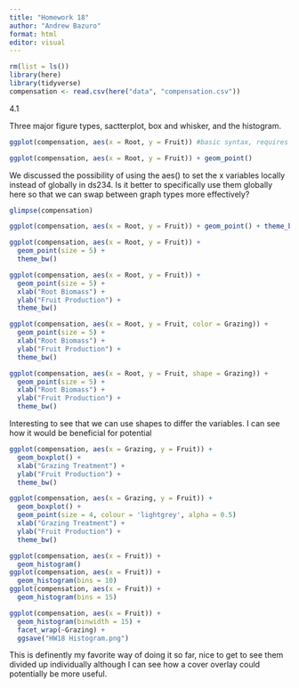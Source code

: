 ```yaml
---
title: "Homework 18"
author: "Andrew Bazuro"
format: html
editor: visual
---
```


```r
rm(list = ls())
library(here)
library(tidyverse)
compensation <- read.csv(here("data", "compensation.csv"))
```
4.1

Three major figure types, sactterplot, box and whisker, and the histogram.

```r
ggplot(compensation, aes(x = Root, y = Fruit)) #basic syntax, requires an additional geom to actually make plot. (I would probably use a scatterplot here as both variables are numerical.)
```

```r
ggplot(compensation, aes(x = Root, y = Fruit)) + geom_point()
```
We discussed the possibility of using the aes() to set the x variables locally instead of globally in ds234. Is it better to specifically use them globally here so that we can swap between graph types more effectively?


```r
glimpse(compensation)

ggplot(compensation, aes(x = Root, y = Fruit)) + geom_point() + theme_bw() #I believe that there was a theme (something _viridis_d) which was useful for those who were colorblind which we used in ds234 as well. Is it better to use the colorblind theme here? or is it ok to use the bw theme.
```

```r
ggplot(compensation, aes(x = Root, y = Fruit)) + 
  geom_point(size = 5) + 
  theme_bw()

ggplot(compensation, aes(x = Root, y = Fruit)) + 
  geom_point(size = 5) + 
  xlab("Root Biomass") +
  ylab("Fruit Production") +
  theme_bw()
```

```r
ggplot(compensation, aes(x = Root, y = Fruit, color = Grazing)) + 
  geom_point(size = 5) + 
  xlab("Root Biomass") +
  ylab("Fruit Production") +
  theme_bw()
```

```r
ggplot(compensation, aes(x = Root, y = Fruit, shape = Grazing)) + 
  geom_point(size = 5) + 
  xlab("Root Biomass") +
  ylab("Fruit Production") +
  theme_bw()
```

Interesting to see that we can use shapes to differ the variables. I can see how it would be beneficial for potential 
```r
ggplot(compensation, aes(x = Grazing, y = Fruit)) +
  geom_boxplot() +
  xlab("Grazing Treatment") +
  ylab("Fruit Production") +
  theme_bw()
```

```r
ggplot(compensation, aes(x = Grazing, y = Fruit)) +
  geom_boxplot() +
  geom_point(size = 4, colour = 'lightgrey', alpha = 0.5)
  xlab("Grazing Treatment") +
  ylab("Fruit Production") +
  theme_bw()
```

```r
ggplot(compensation, aes(x = Fruit)) +
  geom_histogram()
ggplot(compensation, aes(x = Fruit)) +
  geom_histogram(bins = 10)
ggplot(compensation, aes(x = Fruit)) +
  geom_histogram(bins = 15)
```

```r
ggplot(compensation, aes(x = Fruit)) +
  geom_histogram(binwidth = 15) +
  facet_wrap(~Grazing) +
  ggsave("HW18 Histogram.png")
```

This is definently my favorite way of doing it so far, nice to get to see them divided up individually although I can see how a cover overlay could potentially be more useful.
